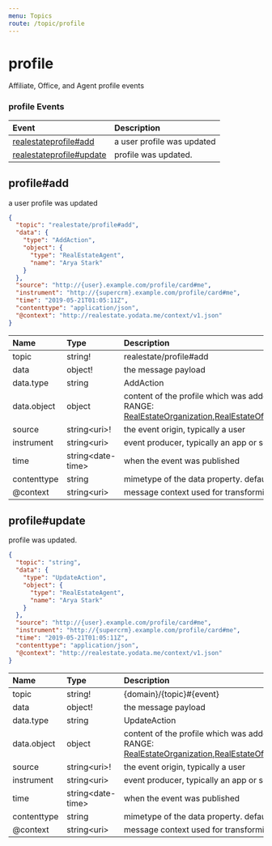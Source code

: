 ```yaml
---
menu: Topics
route: /topic/profile
---
```

# profile

Affiliate, Office, and Agent profile events


### profile Events

| Event | Description |
| :---- | :---------- |
| [realestateprofile#add](#profile#add) | a user profile was updated |
| [realestateprofile#update](#profile#update) | profile was updated. |


## profile#add

a user profile was updated


```json
{
  "topic": "realestate/profile#add",
  "data": {
    "type": "AddAction",
    "object": {
      "type": "RealEstateAgent",
      "name": "Arya Stark"
    }
  },
  "source": "http://{user}.example.com/profile/card#me",
  "instrument": "http://{supercrm}.example.com/profile/card#me",
  "time": "2019-05-21T01:05:11Z",
  "contenttype": "application/json",
  "@context": "http://realestate.yodata.me/context/v1.json"
}
```


| Name | Type | Description |
|:-----| :--- | :---------- |
| topic | string! | realestate/profile#add  |
| data | object! | the message payload  |
| data.type | string | AddAction  |
| data.object | object | content of the profile which was added <br/>RANGE: [RealEstateOrganization](/schemas#realestateorganization),[RealEstateOffice](/schemas#realestateoffice),[RealEstateAgent](/schemas#realestateagent),[Person](/schemas#person) |
| source | string&lt;uri&gt;! | the event origin, typically a user  |
| instrument | string&lt;uri&gt; | event producer, typically an app or service  |
| time | string&lt;date-time&gt; | when the event was published  |
| contenttype | string | mimetype of the data property.  default=application/json  |
| @context | string&lt;uri&gt; | message context used for transforming message content  |


## profile#update

profile was updated.


```json
{
  "topic": "string",
  "data": {
    "type": "UpdateAction",
    "object": {
      "type": "RealEstateAgent",
      "name": "Arya Stark"
    }
  },
  "source": "http://{user}.example.com/profile/card#me",
  "instrument": "http://{supercrm}.example.com/profile/card#me",
  "time": "2019-05-21T01:05:11Z",
  "contenttype": "application/json",
  "@context": "http://realestate.yodata.me/context/v1.json"
}
```


| Name | Type | Description |
|:-----| :--- | :---------- |
| topic | string! | {domain}/{topic}#{event}  |
| data | object! | the message payload  |
| data.type | string | UpdateAction  |
| data.object | object | content of the profile which was added <br/>RANGE: [RealEstateOrganization](/schemas#realestateorganization),[RealEstateOffice](/schemas#realestateoffice),[RealEstateAgent](/schemas#realestateagent),[Person](/schemas#person) |
| source | string&lt;uri&gt;! | the event origin, typically a user  |
| instrument | string&lt;uri&gt; | event producer, typically an app or service  |
| time | string&lt;date-time&gt; | when the event was published  |
| contenttype | string | mimetype of the data property.  default=application/json  |
| @context | string&lt;uri&gt; | message context used for transforming message content  |


